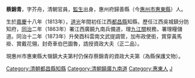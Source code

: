 '''蔡錦青'''，字芥舟，清朝官員，[[監生|監生]]出身，惠州府歸善縣（今[[惠州市|惠州市]][[惠東縣|惠東縣]]）人。

生於[[嘉慶|嘉慶]]十八年（1813年），[[道光|道光]]年間初任江西[[都昌縣|都昌縣]]知縣，歷任江西吳城鎮分防知府，[[同治|同治]]二年（1863年）署江西廣饒九南兵備道，理[[九江關|九江關]]稅務，署理糧儲道。同治十二年（1873年）升癸酉科雲南文武提調管，加布政使銜，賞穿黃馬褂、賞戴花翎，封奇車伯巴圖魯，誥授資政大夫（正二品）。

現惠州市惠東縣大嶺鎮大夫第村仍保存蔡錦青的資政大夫第（為縣保護文物）。

{{DEFAULTSORT:Cai蔡}}
[[Category:清朝都昌縣知縣|Category:清朝都昌縣知縣]]
[[Category:清朝饒廣九南道|Category:清朝饒廣九南道]]
[[Category:惠東人|Category:惠東人]]
[[Category:蔡姓|J]]